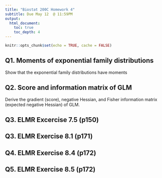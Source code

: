 ```yaml
---
title: "Biostat 200C Homework 4"
subtitle: Due May 12  @ 11:59PM
output: 
  html_document:
    toc: true
    toc_depth: 4
---
```


```r
knitr::opts_chunk$set(echo = TRUE, cache = FALSE)
```

## Q1. Moments of exponential family distributions

Show that the exponential family distributions have moments
\begin{eqnarray*}
  \mathbb{E}Y &=& \mu = b'(\theta) \\
  \operatorname{Var}Y &=& \sigma^2 = b''(\theta) a(\phi).
\end{eqnarray*}

## Q2. Score and information matrix of GLM

Derive the gradient (score), negative Hessian, and Fisher information matrix (expected negative Hessian) of GLM.

## Q3. ELMR Excercise 7.5 (p150)

## Q3. ELMR Exercise 8.1 (p171)

## Q4. ELMR Exercise 8.4 (p172)

## Q5. ELMR Exercise 8.5 (p172)
